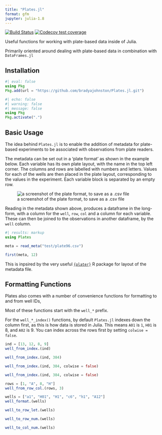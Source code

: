 ```yaml
---
title: "Plates.jl"
format: gfm
jupyter: julia-1.8
---
```


<!-- badges: start -->

[![Build Status](https://github.com/bradyajohnston/Plates.jl/actions/workflows/CI.yml/badge.svg?branch=main)](https://github.com/bradyajohnston/Plates.jl/actions/workflows/CI.yml?query=branch%3Amain)
[![Codecov test coverage](https://codecov.io/gh/bradyajohnston/plasmapR/branch/main/graph/badge.svg)](https://app.codecov.io/gh/bradyajohnston/Plates.jl?branch=main)

  <!-- badges: end -->

Useful functions for working with plate-based data inside of Julia.

Primarily oriented around dealing with plate-based data in combination with `DataFrames.jl`

## Installation

```julia
#| eval: false
using Pkg
Pkg.add(url = "https://github.com/bradyajohnston/Plates.jl.git")
```

```julia
#| echo: false
#| warning: false
#| message: false
using Pkg
Pkg.activate(".")
```

## Basic Usage

The idea behind `Plates.jl` is to enable the addition of metadata for plate-based experiments to be associated with observations from plate readers.

The metadata can be set out in a 'plate format' as shown in the example below. Each variable has its own plate layout, with the name in the top left corner. The columns and rows are labelled with numbers and letters. Values for each of the wells are then placed in the plate layout, corresponding to the values in the experiment. Each variable block is separated by an empty row.

![a screenshot of the plate format, to save as a .csv file](https://user-images.githubusercontent.com/36021261/211939595-7bf2b2b2-0424-4a45-9d73-b0774abcb6cd.png)

Reading in the metadata shown above, produces a dataframe in the long-form, with a column for the `well`, `row`, `col` and a column for each variable. These can then be joined to the observations in another dataframe, by the `well` column.

```julia
#| results: markup
using Plates

meta = read_meta("test/plate96.csv")

first(meta, 12)
```

This is inpsired by the very useful [`{plater}`](https://docs.ropensci.org/plater/) R package for layout of the metadata file.

## Formatting Functions

Plates also comes with a number of convenience functions for formatting to and from well IDs, 

Most of these functions start with the `well_*` prefix.

For the `well_*_index()` functions, by default `Plates.jl` indexes down the column first, as this is how data is stored in Julia. This means `A01` is `1`, `H01` is 8, and `A02` is 9. You can index across the rows first by setting `colwise = false`.

```julia
ind = [13, 12, 8, 9]
well_from_index.(ind)
```
```julia
well_from_index.(ind, 384)
```
```julia
well_from_index.(ind, 384, colwise = false)
```
```julia
well_from_index.(ind, 384, colwise = false)
```
```julia
rows = [1, "A", 8, "H"]
well_from_row_col.(rows, 3)
```
```julia
wells = ["a1", "H01", "H1", "c6", "h1", "A12"]
well_format.(wells)
```
```julia
well_to_row_let.(wells)
```
```julia
well_to_row_num.(wells)
```
```julia
well_to_col_num.(wells)
```

